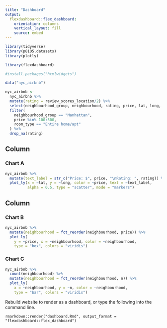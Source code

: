 ```yaml
---
title: "Dashboard"
output: 
  flexdashboard::flex_dashboard:
    orientation: columns
    vertical_layout: fill
    source: embed
---
```


```r
library(tidyverse)
library(p8105.datasets)
library(plotly)

library(flexdashboard)

#install.packages("htmlwidgets")
```

```r
data("nyc_airbnb")

nyc_airbnb <- 
  nyc_airbnb %>% 
  mutate(rating = review_scores_location/2) %>% 
  select(neighbourhood_group, neighbourhood, rating, price, lat, long, room_type) %>% 
  filter(
    neighbourhood_group == "Manhattan",
    price %in% 100:500,
    room_type == "Entire home/apt"
  ) %>% 
  drop_na(rating)
```

Column {data-width=650}
-----------------------------------------------------------------------

### Chart A

```r
nyc_airbnb %>% 
  mutate(text_label = str_c("Price: $", price, "\nRating: ", rating)) %>% 
  plot_ly(x = ~lat, y = ~long, color = ~price, text = ~text_label, 
          alpha = 0.5, type = "scatter", mode = "markers")
```

Column {data-width=350}
-----------------------------------------------------------------------

### Chart B

```r
nyc_airbnb %>% 
  mutate(neighbourhood = fct_reorder(neighbourhood, price)) %>% 
  plot_ly(
    y = ~price, x = ~neighbourhood, color = ~neighbourhood,
    type = "box", colors = "viridis")
```

### Chart C

```r
nyc_airbnb %>% 
  count(neighbourhood) %>% 
  mutate(neighbourhood = fct_reorder(neighbourhood, n)) %>% 
  plot_ly(
    x = ~neighbourhood, y = ~n, color = ~neighbourhood, 
    type = "bar", colors = "viridis")
```

Rebuild website to render as a dashboard, or type the following into the command line.

`rmarkdown::render("dashboard.Rmd", output_format = "flexdashboard::flex_dashboard")`

